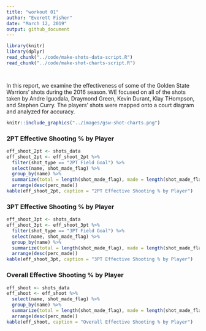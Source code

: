 ```yaml
---
title: "workout 01"
author: "Everett Fisher"
date: "March 12, 2019"
output: github_document
---
```


```r
library(knitr)
library(dplyr)
read_chunk("../code/make-shots-data-script.R")
read_chunk("../code/make-shot-charts-script.R")
```

```r
```

```r
```

In this report, we examine the effectiveness of some of the Golden State Warriors' shots during the 2016 season. WE focused on all of the shots taken by Andre Iguodala, Draymond Green, Kevin Durant, Klay THompson, and Stephen Curry. The players' shots were mapped onto a court diagram and analyzed for accuracy.

```r
knitr::include_graphics("../images/gsw-shot-charts.png")
```

### 2PT Effective Shooting % by Player

```r
eff_shoot_2pt <- shots_data
eff_shoot_2pt <- eff_shoot_2pt %>%
  filter(shot_type == "2PT Field Goal") %>%
  select(name, shot_made_flag) %>%
  group_by(name) %>%
  summarize(total = length(shot_made_flag), made = length(shot_made_flag[shot_made_flag == "shot_yes"]), perc_made = round(made/total, digits = 3)) %>%
  arrange(desc(perc_made))
kable(eff_shoot_2pt, caption = "2PT Effective Shooting % by Player")
```

### 3PT Effective Shooting % by Player

```r
eff_shoot_3pt <- shots_data
eff_shoot_3pt <- eff_shoot_3pt %>%
  filter(shot_type == "3PT Field Goal") %>%
  select(name, shot_made_flag) %>%
  group_by(name) %>%
  summarize(total = length(shot_made_flag), made = length(shot_made_flag[shot_made_flag == "shot_yes"]), perc_made = round(made/total, digits = 3)) %>%
  arrange(desc(perc_made))
kable(eff_shoot_3pt, caption = "3PT Effective Shooting % by Player")
```

### Overall Effective Shooting % by Player

```r
eff_shoot <- shots_data
eff_shoot <- eff_shoot %>%
  select(name, shot_made_flag) %>%
  group_by(name) %>%
  summarize(total = length(shot_made_flag), made = length(shot_made_flag[shot_made_flag == "shot_yes"]), perc_made = round(made/total, digits = 3)) %>%
  arrange(desc(perc_made))
kable(eff_shoot, caption = "Overall Effective Shooting % by Player")
```
